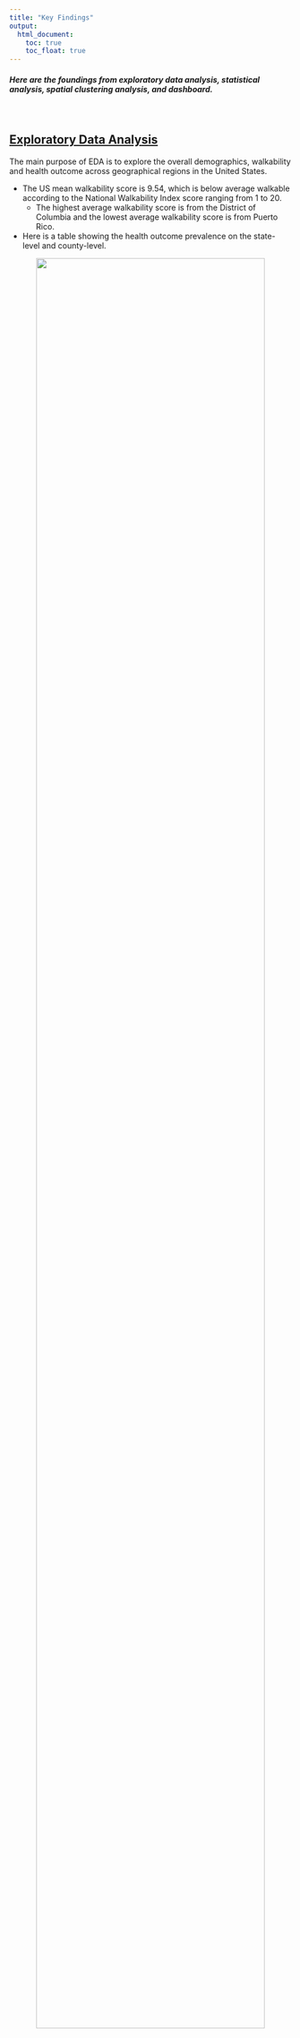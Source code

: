 ```yaml
---
title: "Key Findings"
output: 
  html_document:
    toc: true
    toc_float: true
---
```


<style>
div.blue { background-color:aliceblue; border-radius: 5px; padding: 20px;}
</style>
<div class = "blue">

##### Here are the foundings from exploratory data analysis, statistical analysis, spatial clustering analysis, and dashboard. 

</div>
<br>

## [Exploratory Data Analysis](explore.html)

The main purpose of EDA is to explore the overall demographics, walkability and health outcome across geographical regions in the United States. 

* The US mean walkability score is 9.54, which is below average walkable according to the National Walkability Index score ranging from 1 to 20. 
  * The highest average walkability score is from the District of Columbia and the lowest average walkability score is from Puerto Rico.

* Here is a table showing the health outcome prevalence on the state-level and county-level. 

<center>
![](images/explore_table.png){#id .class width=90% height=90%}
</center>
<br>
</br>

## [Statistical Analysis](regression.html)

Here, we explored how walkability is correlated with health outcomes at the national level.

We utilized beta regression to model the relationship between health outcomes with the dichotomized walkability variable, controlling for sociodemographic variables of prevalence of age 18+, males, Black individuals, and median income.

We found that, more walkable places have the following difference in prevalence for a particular health outcome compared to less walkable places:

* 1.690% increase in physical activity
* 0.568% increase in good mental health
* 0.396% increase in good physical health
* 2.133% decrease in high cholesterol
* 2.359% decrease in high blood pressure

Therefore, we concluded that:

* Increase in walkability is associated with decreased prevalence of poor health outcomes, which is expected. 
* However, an increase in walkability is associated with an increase for prevalence of poor mental health, but this could be due to unaccounted for confounding from density of space and urbanicity that comes with more walkable spaces.
<br>
</br>

## [Choropleth Walkability Map and Clustering Analysis](map.html)

In this section, we explored the National Walkability Index at the county-level across the United States. Also, we will take a closer look at the walkability in New York City and conduct exploratory spatial data analysis.

### Choropleth Walkability Map

In our interactive map, we observed that most of the cities in the US have a relatively lower walkability index while most major metropolitan areas have a higher walkability index.

Compared to the [EPA’s National Walkability Map](https://www.arcgis.com/home/webmap/viewer.html?url=https%3A%2F%2Fgeodata.epa.gov%2Farcgis%2Frest%2Fservices%2FOA%2FWalkabilityIndex%2FMapServer&source=sd), our interactive map provides additional information about the percentage of selective health outcomes. This interactive display of both walkability scores and various health outcomes across the US can be helpful for various audiences who might want to look at the spatial distribution of both simultaneously.

### NYC Cluster Spatial Analysis

We map the different clustering of walkability in NYC using Queen’s first order contiguity and local Moran’s I.

Considerting the hot spots (i.e., High-High) and the cold spots (i.e., Low-Low), we found that:

* In Manhattan, there are several High-High clusterings (i.e., census tracts that with walkability that are surrounded by census tracts with a high walkability index) in the Midtown and SOHO area. 
* Some parts of Queens, such as Flushing and Forest Hills, also indicates a High-High clustering.
* Parts of the Bronx shows the Low-Low clustering, where census tracts that are low in walkability are surrounded by census tracts with low walkability index.
* The Low-Low clustering in Brooklyn, on the other hand, might be due to the location of the JFK airport.

This suggests that, the High-High neighborhoods are doing a good job in building a walkable environment and the Low-Low areas will benefit a lot by improving built environment infrastructure to make the community more walkable for all.
<br>
</br>

## [Dashboard](dashboard.html)

To get a better understanding of the walkability, demographics and health outcomes, we created a dashboard looking at our variables of interest within counties of New York State. 

Here are some highlights:

* All health outcomes (poor physical health, poor mental health, no leisure physical activity, high cholesterol and high blood pressure) are rather equally distributed across New York State counties,and are not related to walkability index.
* Counties with median household income exceeding $100,000 have higher walkability indices. 
  * One expalanation is that it could indicate that more walkable counties are more desirable, leading to higher property prices, thus only those with higher incomes can afford to live there. 

<br>
</br>

#### You can learn more about the detailed process of doing this project on the [Project Report page](report.html).
